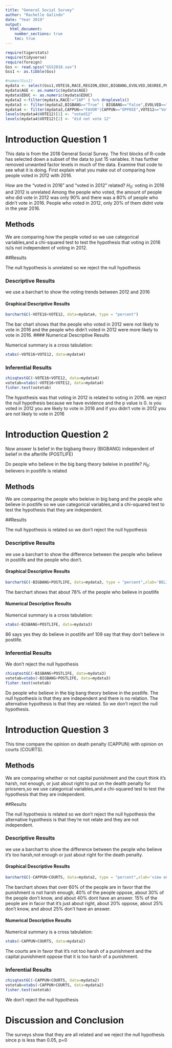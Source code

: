 ```yaml
---
title: "General Social Survey"
author: "Rachelle Galindo"
date: "Year 2019"
output: 
  html_document:
    number_sections: true
    toc: true
---
```



```r
require(tigerstats)
require(tidyverse)
require(foreign)
Gss <- read.spss("GSS2018.sav")
Gss1 <- as.tibble(Gss)
```

```r
#names(Gss1)
mydata <- select(Gss1,VOTE16,RACE,REGION,EDUC,BIGBANG,EVOLVED,DEGREE,POSTLIFE,AGE,OWNGUN,CAPPUN,COURTS,POLVIEWS,VOTE12,GOD)
mydata$AGE <- as.numeric(mydata$AGE)
mydata$EDUC <- as.numeric(mydata$EDUC)
mydata2 <-filter(mydata,RACE!="IAP" ) %>% droplevels()
mydata3 <- filter(mydata2,BIGBANG=="True" | BIGBANG=="False",EVOLVED=="True"|EVOLVED=="False",POSTLIFE=="YES"|POSTLIFE=="NO",OWNGUN=="YES"|OWNGUN=="NO",COURTS=="TOO HARSH"|COURTS=="NOT HARSH ENOUGH"|COURTS=="ABOUT RIGHT") %>% droplevels()
mydata4 <- filter(mydata3,CAPPUN=="FAVOR"|CAPPUN=="OPPOSE",VOTE12=="Voted"|VOTE12=="Did not vote",VOTE16=="Voted"|VOTE16=="Did not vote") %>% droplevels()
levels(mydata4$VOTE12)[1] <- "voted12"
levels(mydata4$VOTE12)[2] <- "did not vote 12"

```



# Introduction Question 1

<!--In this section you explain what you are trying to show.  Where did the data come from?  What is the research or other question you are trying to answer?!-->

This data is from the 2018 General Social Survey. The first blocks of R-code has selected down a subset of the data to just 15 variables. It has further removed unwanted factor levels in much of the data. Examine that code to see what it is doing. First explain what you make out of comparing how people voted in 2012 with 2016.


How are the "voted in 2016" and "voted in 2012" related? 
$H_0:$  voting in 2016 and 2012 is unrelated 
Among the people who voted, the amount of people who did vote in 2012 was only 90% and there was a 80% of people who didn't vote in 2016. People who voted in 2012, only 20% of them didnt vote in the year 2016. 

## Methods

<!--Decide on your methods:  use "variable analysis" or other appropriate descriptors.  Make sure to choose at least one graphical method and at least one numerical method.!-->

We are comparing how the people voted so we use categorical variables,and a chi-squared test to test the hypothesis that voting in 2016 is/is not independent of voting in 2012.

##Results

<!--Divide this section into two sub-sections:  One for your descriptive  results and one for your inferential results.!-->The null hypothesis is unrelated so we reject the null hypothesis 


### Descriptive Results

we use a barchart to show the voting trends between 2012 and 2016


#### Graphical Descriptive Results

<!--Graphical results here.  Make sure to show your code.  Provide appropriate labels for axes, giving units if possible, and provide a good title for the graph, too.  Use the graphical results to describe the patterns if any that exist in the data as focused toward the research question!-->
```r
barchartGC(~VOTE16+VOTE12, data=mydata4, type = "percent")

```
The bar chart shows that the people who voted in 2012 were not likely to vote in 2016 and the people who didn't voted in 2012 were more likely to vote in 2016.
#### Numerical Descriptive Results

<!--Numerical results go here. Use the numerical results to describe the patterns if any that exist in the data as focused toward the research question!-->

Numerical summary is a cross tabulation:

```r
xtabs(~VOTE16+VOTE12, data=mydata4)
```

### Inferential Results

<!--State hypothesis clearly.  Make sure your discussion of the inferential test covers all the aspects that the test output produces, such as test statistic, p-value etc.  Make a decision about the null hypothesis, explain the assumptions on which the selected test/procedure was based, and why the chosen procedure satisfys the assumptions and is appropriate to answer the research question!-->

```r
chisqtestGC(~VOTE16+VOTE12, data=mydata4)
votetab=xtabs(~VOTE16+VOTE12, data=mydata4)
fisher.test(votetab)
```
The hypothesis was that voting in 2012 is related to voting in 2016. we reject the null hypothesis because we have evidence and the p value is 0. is you voted in 2012 you are likely to vote in 2016 and if you didn't vote in 2012 you are not likely to vote in 2016

# Introduction Question 2

<!--In this section you explain what you are trying to show.  Where did the data come from?  What is the research or other question you are trying to answer?!-->

Now answer Is belief in the bigbang theory (BIGBANG) independent of belief in the afterlife (POSTLIFE)

Do people who believe in the big bang theory beleive in postlife?
$H_0:$  believers in postlife is related


## Methods

<!--Decide on your methods:  use "variable analysis" or other appropriate descriptors.  Make sure to choose at least one graphical method and at least one numerical method.!-->

We are comparing the people who beleive in big bang and the people who believe in postlife so we use categorical variables,and a chi-squared test to test the hypothesis that they are independent.

##Results

<!--Divide this section into two sub-sections:  One for your descriptive  results and one for your inferential results.!-->

The null hypothesis is related so we don't reject the null hypothesis 

### Descriptive Results

we use a barchart to show the difference between the people who believe in postlife and the people who don't.

#### Graphical Descriptive Results

<!--Graphical results here.  Make sure to show your code.  Provide appropriate labels for axes, giving units if possible, and provide a good title for the graph, too.  Use the graphical results to describe the patterns if any that exist in the data as focused toward the research question!-->

```r
barchartGC(~BIGBANG+POSTLIFE, data=mydata3, type = "percent",xlab='BELIEVE IN POSTLIFE',main='BELEIVE IN BIGBANG')

```
The barchart shows that about 78% of the people who believe in postlife 


#### Numerical Descriptive Results

<!--Numerical results go here. Use the numerical results to describe the patterns if any that exist in the data as focused toward the research question!-->

Numerical summary is a cross tabulation:

```r
xtabs(~BIGBANG+POSTLIFE, data=mydata3)
```
86 says yes they do believe in postlife anf 109 say that they don't believe in postlife.

### Inferential Results

<!--State hypothesis clearly.  Make sure your discussion of the inferential test covers all the aspects that the test output produces, such as test statistic, p-value etc.  Make a decision about the null hypothesis, explain the assumptions on which the selected test/procedure was based, and why the chosen procedure satisfys the assumptions and is appropriate to answer the research question!-->

We don't reject the null hypothesis
```r
chisqtestGC(~BIGBANG+POSTLIFE, data=mydata3)
votetab=xtabs(~BIGBANG+POSTLIFE, data=mydata3)
fisher.test(votetab)
```
Do people who believe in the big bang theory believe in the postlife. The null hypothesis is that they are independent and there is no relation. The alternative hypothesis is that they are related. So we don't reject the null hypothesis.

# Introduction Question 3

<!--In this section you explain what you are trying to show.  Where did the data come from?  What is the research or other question you are trying to answer?!-->

This time compare the opinion on death penalty (CAPPUN) with opinion on courts (COURTS).

## Methods

<!--Decide on your methods:  use "variable analysis" or other appropriate descriptors.  Make sure to choose at least one graphical method and at least one numerical method.!-->

We are comparing whether or not capital punishment and the court think it's harsh, not enough, or just about right to put on the dealth penalty for priosners,so we use categorical variables,and a chi-squared test to test the hypothesis that they are independent.

##Results

<!--Divide this section into two sub-sections:  One for your descriptive  results and one for your inferential results.!-->

The null hypothesis is related so we don't reject the null hypothesis the alternative hypothesis is that they're not relate and they are not independent.

### Descriptive Results

we use a barchart to show the difference between the people who believe it's too harsh,not enough or just about right for the death penalty.


#### Graphical Descriptive Results

<!--Graphical results here.  Make sure to show your code.  Provide appropriate labels for axes, giving units if possible, and provide a good title for the graph, too.  Use the graphical results to describe the patterns if any that exist in the data as focused toward the research question!-->

```r
barchartGC(~CAPPUN+COURTS, data=mydata2, type = "percent",xlab='view on CAPPUN',main='view on COURTS')

```
The barchart shows that over 60% of the people are in favor that the punishment is not harsh enough, 40% of the people oppose, about 30% of the people don't know, and about 40% dont have an answer. 15% of the people are in facor that it's just about right, about 20% oppose, about 25% don't know, and about 25% don't have an answer.

#### Numerical Descriptive Results

<!--Numerical results go here. Use the numerical results to describe the patterns if any that exist in the data as focused toward the research question!-->

Numerical summary is a cross tabulation:

```r
xtabs(~CAPPUN+COURTS, data=mydata2)
```
The courts are in favor that it's not too harsh of a punishment and the capital punishment oppose that it is too harsh of a punishment.

### Inferential Results

<!--State hypothesis clearly.  Make sure your discussion of the inferential test covers all the aspects that the test output produces, such as test statistic, p-value etc.  Make a decision about the null hypothesis, explain the assumptions on which the selected test/procedure was based, and why the chosen procedure satisfys the assumptions and is appropriate to answer the research question!-->

```r
chisqtestGC(~CAPPUN+COURTS, data=mydata2)
votetab=xtabs(~CAPPUN+COURTS, data=mydata2)
fisher.test(votetab)
```

We don't reject the null hypothesis

# Discussion and Conclusion

<!--Discussion and conclusion here.  If you found a relationship be sure to consider whether the relationship occurs because one of the variavbles causes the other, or whether they perhasps are related for some other reason.  Watch the chapter 6 videos from the GeorgeTown videos collection.!-->

The surveys show that they are all related and we reject the null hypothesis since p is less than 0.05, p=0

